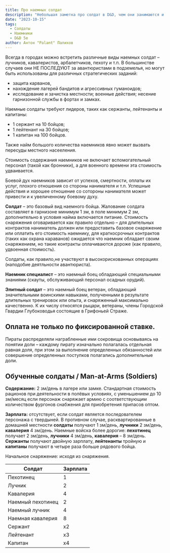 ```yaml
---
title: Про наемных солдат
description: "Небольшая заметка про солдат в D&D, чем они занимаются и чем не занимаются #soldiers #dnd5e #dnd #hirelings #mercenaries"
date: "2023-10-15"
tags:
  - Солдаты
  - Наемники
  - D&D 5e
author: Антон "Palant" Палихов
---
```


Всегда в городах можно встретить различные виды наемных солдат – лучников, кавалеристов, арбалетчиков, пехоту и т.п. В большинстве случаев они НЕ ПОСЛЕДУЮТ за авантюристами в подземелья, но могут быть использованы для различных стратегических заданий:

- защита карванов,
- нахождение лагерей бандитов и агрессивных гуманоидов;
- исследование и зачистка местности;
  военные действия;
  несение гарнизонной службы в фортах и замках.

Наемные солдаты требуют лидеров, таких как сержанты, лейтенанты и капитаны:

- 1 сержант на 10 бойцов;
- 1 лейтенант на 30 бойцов;
- 1 капитан на 100 бойцов.

Также найм большого количества наемников явно может вызвать пересуды местного насееления.

Стоимость содержания наемников не включает вспомогательный персонал (такой как бронники), а для военного времени эта стоимость удваивается.

Боевой дух наемников зависит от успехов, смертности, оплаты их услуг, плохого отношения со стороны нанимателя и т.п. Успешные действия и хорошее отношение со сотороны нанимателя может привести и к увеличенному боевому духу.

**Солдат** – это базовый вид наемного бойца. Жалование солдата составляет в гарнизоне минимум 1 зм, в поле минимум 2 зм, дополнительно в условия найма включается питание. Стоимость снаряжения оговаривается как правило отдельно – для длительных контрактов наниматель должен или предоставить базовое снаряжение или оплатить его стоимость наемнику, для краткосрочных контрактов (таких как охрана караванов) ожидается что наемник обладает своим снаряжением, но такие контракты оплачиваются дороже (как правило, удвоенная стоимость).

Солдаты, как правило,не участвуют в высокорискованных операциях (наподобие деятльности авантюриста).

**Наемник специалист** – это наемный боец обладающий специальными знаниями (скауты, обслуживающий персонал осадных орудий).

**Элитный солдат** – это наемный боец ветеран, обладающий значительными воинскими навыками, полученными в результате длительных тренировок или опыта, и снаряженный максимально качественно. К их числу относятся рыцари, ветераны, члены Городской Гвардии Глубоководья состоящие в Грифоньей Страже.

## Оплата не только по фиксированной ставке.

Пираты распределяли награбленные ими сокровища основываясь на понятии доли – каждому пирату изначально полагалась отдельная равная доля, при этом за выполнение определенных обязанностей или совершение определенных поступков полагались дополнительные доли.

## Обученные солдаты / Man-at-Arms (Soldiers)

**Содержание:** 2 зм/день в лагере или замке. Стандартная стоимость рационов при деятельности в полёвых условиях, с уменьшением до 10 зм/месяц если персонаж снаряжает армию с соответствующим количеством фургонов снабжения для приобретения припасов оптом.

**Зарплата:** отсутствует, если солдат является последователем персонажа с твердыней. В противном случае, расквартированные в домашней местности **солдаты** получают 1 зм/день, **лучники** 2 зм/день, **кавалерия** 4 зм/день. Наемные войска более дорогие: **пехотинец** получает 2 зм/день, **лучники** 4 зм/день, **кавалерия** – 8 зм/день. **Сержанты** получают двойную зарплату, **лейтенанты** тройную и **капитаны** получают в четыре раза больше рядового бойца.

Начальное снаряжение: исходя из снаряжения.

| Солдат            | Зарплата |
| ----------------- | -------- |
| Пехотинец         | 1        |
| Лучник            | 2        |
| Кавалерия         | 4        |
| Наемный пехотинец | 2        |
| Наемный лучник    | 4        |
| Наемная кавалерия | 8        |
| Сержант           | х2       |
| Лейтенант         | х3       |
| Капитан           | х4       |
